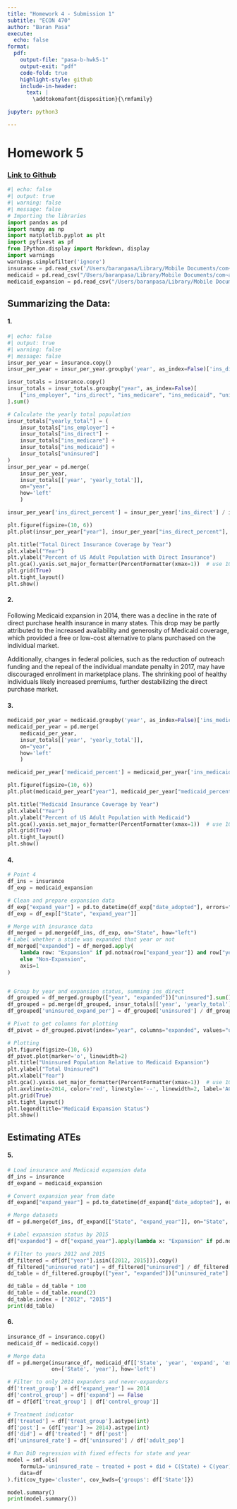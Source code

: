 ```yaml
---
title: "Homework 4 - Submission 1"
subtitle: "ECON 470"
author: "Baran Pasa"
execute:
  echo: false
format:
  pdf:
    output-file: "pasa-b-hwk5-1"
    output-exit: "pdf"
    code-fold: true
    highlight-style: github
    include-in-header:
      text: |
        \addtokomafont{disposition}{\rmfamily}

jupyter: python3

---
```


# Homework 5 
### [Link to Github]('https://github.com/BaranPasa2/homework5') 
```python
#| echo: false         
#| output: true      
#| warning: false     
#| message: false     
# Importing the libraries
import pandas as pd
import numpy as np
import matplotlib.pyplot as plt
import pyfixest as pf
from IPython.display import Markdown, display
import warnings
warnings.simplefilter('ignore')
insurance = pd.read_csv('/Users/baranpasa/Library/Mobile Documents/com~apple~CloudDocs/Desktop/Emory/Junior Year/Junior Spring/ECON 470/ECON 470 Python /homework5/homework5/data/output/acs_insurance.txt', sep="\t")
medicaid = pd.read_csv("/Users/baranpasa/Library/Mobile Documents/com~apple~CloudDocs/Desktop/Emory/Junior Year/Junior Spring/ECON 470/ECON 470 Python /homework5/homework5/data/output/acs_medicaid.txt", sep="\t")
medicaid_expansion = pd.read_csv("/Users/baranpasa/Library/Mobile Documents/com~apple~CloudDocs/Desktop/Emory/Junior Year/Junior Spring/ECON 470/ECON 470 Python /homework5/homework5/data/output/medicaid_expansion.txt", sep="\t")

```

## Summarizing the Data:

#### 1.
```python
#| echo: false         
#| output: true      
#| warning: false     
#| message: false     
insur_per_year = insurance.copy()
insur_per_year = insur_per_year.groupby('year', as_index=False)['ins_direct'].sum()

insur_totals = insurance.copy()
insur_totals = insur_totals.groupby("year", as_index=False)[
    ["ins_employer", "ins_direct", "ins_medicare", "ins_medicaid", "uninsured"]
].sum()

# Calculate the yearly total population
insur_totals["yearly_total"] = (
    insur_totals["ins_employer"] +
    insur_totals["ins_direct"] +
    insur_totals["ins_medicare"] +
    insur_totals["ins_medicaid"] +
    insur_totals["uninsured"]
)
insur_per_year = pd.merge(
    insur_per_year,
    insur_totals[['year', 'yearly_total']],
    on="year",
    how='left'
    )

insur_per_year['ins_direct_percent'] = insur_per_year['ins_direct'] / insur_per_year['yearly_total']

plt.figure(figsize=(10, 6))
plt.plot(insur_per_year["year"], insur_per_year["ins_direct_percent"], marker='o', linewidth=2)

plt.title("Total Direct Insurance Coverage by Year")
plt.xlabel("Year")
plt.ylabel("Percent of US Adult Population with Direct Insurance")
plt.gca().yaxis.set_major_formatter(PercentFormatter(xmax=1))  # use 100 if your values are 0–100
plt.grid(True)
plt.tight_layout()
plt.show()
```

#### 2.
Following Medicaid expansion in 2014, there was a decline in the rate of direct purchase health insurance in many states. This drop may be partly attributed to the increased availability and generosity of Medicaid coverage, which provided a free or low-cost alternative to plans purchased on the individual market. 

Additionally, changes in federal policies, such as the reduction of outreach funding and the repeal of the individual mandate penalty in 2017, may have discouraged enrollment in marketplace plans. The shrinking pool of healthy individuals likely increased premiums, further destabilizing the direct purchase market.

#### 3.
```python
medicaid_per_year = medicaid.groupby('year', as_index=False)['ins_medicaid'].sum()
medicaid_per_year = pd.merge(
    medicaid_per_year,
    insur_totals[['year', 'yearly_total']],
    on="year",
    how='left'
    )

medicaid_per_year['medicaid_percent'] = medicaid_per_year['ins_medicaid'] / medicaid_per_year['yearly_total']

plt.figure(figsize=(10, 6))
plt.plot(medicaid_per_year["year"], medicaid_per_year["medicaid_percent"], marker='o', linewidth=2)

plt.title("Medicaid Insurance Coverage by Year")
plt.xlabel("Year")
plt.ylabel("Percent of US Adult Population with Medicaid")
plt.gca().yaxis.set_major_formatter(PercentFormatter(xmax=1))  # use 100 if your values are 0–100
plt.grid(True)
plt.tight_layout()
plt.show()
```

#### 4.
```python
# Point 4
df_ins = insurance
df_exp = medicaid_expansion

# Clean and prepare expansion data
df_exp["expand_year"] = pd.to_datetime(df_exp["date_adopted"], errors="coerce").dt.year
df_exp = df_exp[["State", "expand_year"]]

# Merge with insurance data
df_merged = pd.merge(df_ins, df_exp, on="State", how="left")
# Label whether a state was expanded that year or not
df_merged["expanded"] = df_merged.apply(
    lambda row: "Expansion" if pd.notna(row["expand_year"]) and row["year"] >= row["expand_year"]
    else "Non-Expansion",
    axis=1
)


# Group by year and expansion status, summing ins_direct
df_grouped = df_merged.groupby(["year", "expanded"])["uninsured"].sum().reset_index()
df_grouped = pd.merge(df_grouped, insur_totals[['year', 'yearly_total']], on="year", how='left')
df_grouped['uninsured_expand_per'] = df_grouped['uninsured'] / df_grouped['yearly_total']

# Pivot to get columns for plotting
df_pivot = df_grouped.pivot(index="year", columns="expanded", values="uninsured_expand_per")

# Plotting
plt.figure(figsize=(10, 6))
df_pivot.plot(marker='o', linewidth=2)
plt.title("Uninsured Population Relative to Medicaid Expansion")
plt.ylabel("Total Uninsured")
plt.xlabel("Year")
plt.gca().yaxis.set_major_formatter(PercentFormatter(xmax=1))  # use 100 if your values are 0–100
plt.axvline(x=2014, color='red', linestyle='--', linewidth=2, label='ACA Medicaid Expansion (2014)')
plt.grid(True)
plt.tight_layout()
plt.legend(title="Medicaid Expansion Status")
plt.show()
```

## Estimating ATEs

#### 5.
```python
# Load insurance and Medicaid expansion data
df_ins = insurance
df_expand = medicaid_expansion

# Convert expansion year from date
df_expand["expand_year"] = pd.to_datetime(df_expand["date_adopted"], errors="coerce").dt.year

# Merge datasets
df = pd.merge(df_ins, df_expand[["State", "expand_year"]], on="State", how="left")

# Label expansion status by 2015
df["expanded"] = df["expand_year"].apply(lambda x: "Expansion" if pd.notna(x) and x <= 2015 else "Non-Expansion")

# Filter to years 2012 and 2015
df_filtered = df[df["year"].isin([2012, 2015])].copy()
df_filtered["uninsured_rate"] = df_filtered["uninsured"] / df_filtered["adult_pop"]
dd_table = df_filtered.groupby(["year", "expanded"])["uninsured_rate"].mean().unstack()

dd_table = dd_table * 100
dd_table = dd_table.round(2)
dd_table.index = ["2012", "2015"]
print(dd_table)

```

#### 6. 
```python
insurance_df = insurance.copy()
medicaid_df = medicaid.copy()

# Merge data
df = pd.merge(insurance_df, medicaid_df[['State', 'year', 'expand', 'expand_year']], 
              on=['State', 'year'], how='left')

# Filter to only 2014 expanders and never-expanders
df['treat_group'] = df['expand_year'] == 2014
df['control_group'] = df['expand'] == False
df = df[df['treat_group'] | df['control_group']]

# Treatment indicator
df['treated'] = df['treat_group'].astype(int)
df['post'] = (df['year'] >= 2014).astype(int)
df['did'] = df['treated'] * df['post']
df['uninsured_rate'] = df['uninsured'] / df['adult_pop']

# Run DiD regression with fixed effects for state and year
model = smf.ols(
    formula='uninsured_rate ~ treated + post + did + C(State) + C(year)',
    data=df
).fit(cov_type='cluster', cov_kwds={'groups': df['State']})

model.summary()
print(model.summary())
```